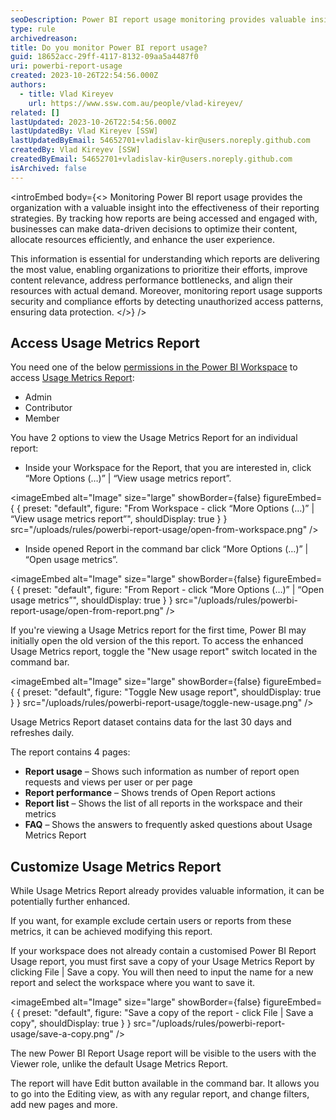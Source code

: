 ```yaml
---
seoDescription: Power BI report usage monitoring provides valuable insights into reporting effectiveness, optimizing content and resources, and enhancing user experience.
type: rule
archivedreason:
title: Do you monitor Power BI report usage?
guid: 18652acc-29ff-4117-8132-09aa5a4487f0
uri: powerbi-report-usage
created: 2023-10-26T22:54:56.000Z
authors:
  - title: Vlad Kireyev
    url: https://www.ssw.com.au/people/vlad-kireyev/
related: []
lastUpdated: 2023-10-26T22:54:56.000Z
lastUpdatedBy: Vlad Kireyev [SSW]
lastUpdatedByEmail: 54652701+vladislav-kir@users.noreply.github.com
createdBy: Vlad Kireyev [SSW]
createdByEmail: 54652701+vladislav-kir@users.noreply.github.com
isArchived: false
---
```


<introEmbed
  body={<>
Monitoring Power BI report usage provides the organization with a valuable insight into the effectiveness of their reporting strategies. By tracking how reports are being accessed and engaged with, businesses can make data-driven decisions to optimize their content, allocate resources efficiently, and enhance the user experience.

This information is essential for understanding which reports are delivering the most value, enabling organizations to prioritize their efforts, improve content relevance, address performance bottlenecks, and align their resources with actual demand. Moreover, monitoring report usage supports security and compliance efforts by detecting unauthorized access patterns, ensuring data protection.
  </>}
/>
## Access Usage Metrics Report

You need one of the below [permissions in the Power BI Workspace](https://learn.microsoft.com/en-us/power-bi/collaborate-share/service-roles-new-workspaces?WT.mc_id=DP-MVP-33518) to access [Usage Metrics Report](https://learn.microsoft.com/en-us/power-bi/collaborate-share/service-modern-usage-metrics?WT.mc_id=DP-MVP-33518):

* Admin
* Contributor
* Member

You have 2 options to view the Usage Metrics Report for an individual report:

* Inside your Workspace for the Report, that you are interested in, click “More Options (…)” | “View usage metrics report”.
  
<imageEmbed
  alt="Image"
  size="large"
  showBorder={false}
  figureEmbed={ {
    preset: "default",
    figure: "From Workspace - click “More Options (…)” | “View usage metrics report”",
    shouldDisplay: true
  } }
  src="/uploads/rules/powerbi-report-usage/open-from-workspace.png"
/>

* Inside opened Report in the command bar click “More Options (…)” | “Open usage metrics”.
  
<imageEmbed
  alt="Image"
  size="large"
  showBorder={false}
  figureEmbed={ {
    preset: "default",
    figure: "From Report - click “More Options (…)” | “Open usage metrics”",
    shouldDisplay: true
  } }
  src="/uploads/rules/powerbi-report-usage/open-from-report.png"
/>

If you're viewing a Usage Metrics report for the first time, Power BI may initially open the old version of the this report. To access the enhanced Usage Metrics report, toggle the "New usage report" switch located in the command bar.


<imageEmbed
  alt="Image"
  size="large"
  showBorder={false}
  figureEmbed={ {
    preset: "default",
    figure: "Toggle New usage report",
    shouldDisplay: true
  } }
  src="/uploads/rules/powerbi-report-usage/toggle-new-usage.png"
/>

Usage Metrics Report dataset contains data for the last 30 days and refreshes daily.

The report contains 4 pages:

* **Report usage** – Shows such information as number of report open requests and views per user or per page
* **Report performance** – Shows trends of Open Report actions
* **Report list** – Shows the list of all reports in the workspace and their metrics
* **FAQ** – Shows the answers to frequently asked questions about Usage Metrics Report

## Customize Usage Metrics Report

While Usage Metrics Report already provides valuable information, it can be potentially further enhanced.

If you want, for example exclude certain users or reports from these metrics, it can be achieved modifying this report.

If your workspace does not already contain a customised Power BI Report Usage report, you must first save a copy of your Usage Metrics Report by clicking File | Save a copy. You will then need to input the name for a new report and select the workspace where you want to save it.


<imageEmbed
  alt="Image"
  size="large"
  showBorder={false}
  figureEmbed={ {
    preset: "default",
    figure: "Save a copy of the report - click File | Save a copy",
    shouldDisplay: true
  } }
  src="/uploads/rules/powerbi-report-usage/save-a-copy.png"
/>

The new Power BI Report Usage report will be visible to the users with the Viewer role, unlike the default Usage Metrics Report.

The report will have Edit button available in the command bar. It allows you to go into the Editing view, as with any regular report, and change filters, add new pages and more.
